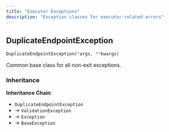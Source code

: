 ```yaml
---
title: "Executor Exceptions"
description: "Exception classes for executor-related errors"
---
```


## DuplicateEndpointException

```python
DuplicateEndpointException(*args, **kwargs)
```

Common base class for all non-exit exceptions.

### Inheritance

**Inheritance Chain**: 
- `DuplicateEndpointException` 
- → `ValidationException`
- → `Exception` 
- → `BaseException`